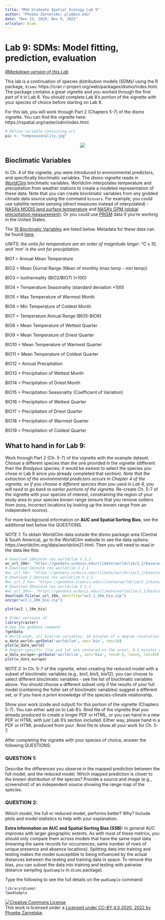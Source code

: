 ```yaml
---
title: "MSU Graduate Spatial Ecology Lab 9"
author: "Phoebe Zarnetske; plz@msu.edu"
date: "Nov 13, 2020, Nov 9, 2022"
urlcolor: blue
---
```


# Lab 9: SDMs: Model fitting, prediction, evaluation

*[RMarkdown version of this Lab](lab9_sdm2.Rmd)*

This lab is a continuation of species distribution models (SDMs) using the R package, `dismo`: https://cran.r-project.org/web/packages/dismo/index.html. The package contains a great vignette and you worked through the first part of it in Lab 8. You should complete Lab 8's portion of the vignette with your species of choice before starting on Lab 9.

For this lab, you will work through Part 2 (Chapters 5-7) of the dismo vignette. You can find the vignette here: https://rspatial.org/raster/sdm/index.html. 

```r
# Define variable containing url
pic <- "tempseasonality.jpg"
```
<center><img src="`r pic`"></center>

## Bioclimatic Variables
In Ch. 4 of the vignette, you were introduced to environmental predictors, and specifically bioclimatic variables. The dismo vignette reads in [WorldClim](https://www.worldclim.org/) bioclimatic variables. Worldclim interpolates temperature and precipitation from weather stations to create a modeled representation of these data. Note that you can create bioclimatic variables from any gridded climate data source using the command `biovars`. For example, you could use satellite remote sensing (direct measures instead of interpolated) - [NASA's MODIS land surface temperature](https://modis.gsfc.nasa.gov/data/dataprod/) and [NASA's GPM (global precipitation measurement)](https://www.nasa.gov/mission_pages/GPM/main/index.html). Or you could use [PRISM](https://prism.oregonstate.edu/) data if you're working in the United States. 

The [19 Bioclimatic Variables](https://www.worldclim.org/data/bioclim.html) are listed below. Metadata for these data can be found [here](https://www.worldclim.org/data/worldclim21.html).

*UNITS: the units for temperature are an order of magnitude larger: °C x 10, and 'mm' is the unit for precipitation.*

BIO1 = Annual Mean Temperature

BIO2 = Mean Diurnal Range (Mean of monthly (max temp - min temp))

BIO3 = Isothermality (BIO2/BIO7) (×100)

BIO4 = Temperature Seasonality (standard deviation ×100)

BIO5 = Max Temperature of Warmest Month

BIO6 = Min Temperature of Coldest Month

BIO7 = Temperature Annual Range (BIO5-BIO6)

BIO8 = Mean Temperature of Wettest Quarter

BIO9 = Mean Temperature of Driest Quarter

BIO10 = Mean Temperature of Warmest Quarter

BIO11 = Mean Temperature of Coldest Quarter

BIO12 = Annual Precipitation

BIO13 = Precipitation of Wettest Month

BIO14 = Precipitation of Driest Month

BIO15 = Precipitation Seasonality (Coefficient of Variation)

BIO16 = Precipitation of Wettest Quarter

BIO17 = Precipitation of Driest Quarter

BIO18 = Precipitation of Warmest Quarter

BIO19 = Precipitation of Coldest Quarter


## What to hand in for Lab 9:
Work through Part 2 (Ch. 5-7) of the vignette with the example dataset. Choose a different species than the one provided in the vignette (different than the *Bradypus* species; it would be easiest to select the species you chose in Lab 8 since you already completed that section). *Note that the extraction of the environmental predictors occurs in Chapter 4 of the vignette, so if you choose a different species than you used in Lab 8, you will need to go back to earlier portions of the vignette.* Re-create Ch. 5-7 of the vignette with your species of interest, constraining the region of your study area to your species known range (ensure that you remove outliers from zoos, incorrect locations by looking up the known range from an independent source). 

For more background information on **AUC and Spatial Sorting Bias**, see the additional text below the QUESTIONS.

*NOTE 1:* To obtain WorldClim data outside the dismo package area (Central & South America), go to the WorldClim website to see the data options: https://worldclim.org/data/worldclim21.html. Then you will need to read in the data like this:

```r
# Download 10minute res worldclim V 2.1
wc_url_10m<- "https://geodata.ucdavis.edu/climate/worldclim/2_1/base/wc2.1_10m_bio.zip"
# Download 5minute res worldclim V 2.1
#wc_url_5m<- "https://geodata.ucdavis.edu/climate/worldclim/2_1/base/wc2.1_10m_bio.zip"
# Download 2.5minute res worldclim V 2.1
#wc_url_2.5m<- "https://geodata.ucdavis.edu/climate/worldclim/2_1/base/wc2.1_10m_bio.zip"
# Download 30second res worldclim V 2.1
#wc_url_30s<- "https://geodata.ucdavis.edu/climate/worldclim/2_1/base/wc2.1_10m_bio.zip"
download.file(wc_url_10m, destfile="wc2.1_10m_bio.zip")
unzip("wc2.1_10m_bio.zip")

plot(wc2.1_10m_bio)

# Older versions of
library(raster)
# Use the getData command
?getData
# World-wide, all bioclim variables, 10 minutes of a degree resolution
w_data_world<-getData('worldclim', var='bio', res=10)
plot(w_data_world)
# Region-specific (lon and lat are centered on the area); 0.5 minutes of a degree resolution
w_data_europe<-getData('worldclim', var='bio', res=0.5, lon=5, lat=45)
plot(w_data_europe)
```

*NOTE 2:* In Ch. 5-7 of the vignette, when creating the reduced model with a subset of bioclimatic variables (e.g., bio1, bio5, bio12), you can choose to select different bioclimatic variables - see the list of bioclimatic variables above. You should choose a different subset only if the results of your full model (containing the fuller set of bioclimatic variables) suggest a different set, or if you have *a priori* knowledge of the species-climate relationship.

Show your work (code and output) for this portion of the vignette (Chapters 5-7). You can either add on to Lab 8's .Rmd file of the vignette that you already produced to create a longer PDF or HTML, or you can hand in a new PDF or HTML with just Lab 9's section included. Either way, please hand in a PDF or HTML produced from your .Rmd file to show all your work for Ch. 5-7.

After completing the vignette with your species of choice, answer the following QUESTIONS:

### QUESTION 1: 
Describe the differences you observe in the mapped prediction between the full model, and the reduced model. Which mapped prediction is closer to the known distribution of the species? Provide a source and image (e.g., screenshot) of an independent source showing the range map of the species. 

### QUESTION 2:
Which model, the full or reduced model, performs better? Why? Include plots and model statistics to help with your explanation.


**Extra information on AUC and Spatial Sorting Bias (SSB):**
In general AUC improves with larger geographic extents. As with most of these metrics, you should only compare them across models that have the same input data (meaning the same records for occurrences; same number of rows of unique presence and absence locations). Splitting data into training and testing makes the model susceptible to being influenced by the actual distances between the testing and training data in space. To remove this bias, you can subset the data into training and testing with pairwise distance sampling (`pwdSample` in `dismo` package).

Type the following to see the full details on the `pwdSample` command: 

```r
library(dismo)
?pwdSample
```


<a rel="license" href="http://creativecommons.org/licenses/by/4.0/"><img alt="Creative Commons License" style="border-width:0" src="https://i.creativecommons.org/l/by/4.0/88x31.png" /></a><br />This work is licensed under a <a rel="license" href="http://creativecommons.org/licenses/by/4.0/">Licensed under CC-BY 4.0 2020, 2022 by Phoebe Zarnetske</a>.

